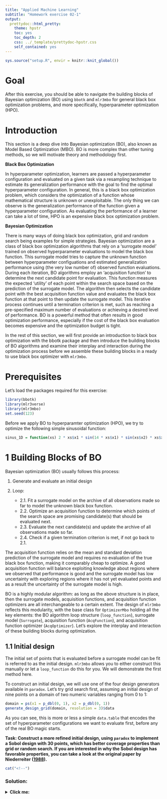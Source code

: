 ```yaml
---
title: "Applied Machine Learning"
subtitle: "Homework exercise 02-1"
output:
  prettydoc::html_pretty:
    theme: hpstr
    toc: yes
    toc_depth: 2
    css: ../_template/prettydoc-hpstr.css
    self_contained: yes
---
```


```r
sys.source("setup.R", envir = knitr::knit_global())
```

# Goal

After this exercise, you should be able to navigate the building blocks of Bayesian optimization (BO) using `bbotk` and `mlr3mbo` for general black box optimization problems, and more specifically, hyperparameter optimization (HPO).

# Introduction

This section is a deep dive into Bayesian optimization (BO), also known as Model Based Optimization (MBO). BO is more complex than other tuning methods, so we will motivate theory and methodology first.

**Black Box Optimization**

In hyperparameter optimization, learners are passed a hyperparameter configuration and evaluated on a given task via a resampling technique to estimate its generalization performance with the goal to find the optimal hyperparameter configuration. In general, this is a black box optimization problem, which considers the optimization of a function whose mathematical structure is unknown or unexploitable. The only thing we can observe is the generalization performance of the function given a hyperparameter configuration. As evaluating the performance of a learner can take a lot of time, HPO is an expensive black box optimization problem.

**Bayesian Optimization**

There is many ways of doing black box optimization, grid and random search being examples for simple strategies. Bayesian optimization are a class of black box optimization algorithms that rely on a ‘surrogate model’ trained on observed hyperparameter evaluations to model the black box function. This surrogate model tries to capture the unknown function between hyperparameter configuations and estimated generalization performance using (the very low number of) observed function evaluations. During each iteration, BO algorithms employ an ‘acquisition function’ to determine the next candidate point for evaluation. This function measures the expected ‘utility’ of each point within the search space based on the prediction of the surrogate model. The algorithm then selects the candidate point with the best acquisition function value and evaluates the black box function at that point to then update the surrogate model. This iterative process continues until a termination criterion is met, such as reaching a pre-specified maximum number of evaluations or achieving a desired level of performance. BO is a powerful method that often results in good optimization performance, especially if the cost of the black box evaluation becomes expensive and the optimization budget is tight.

In the rest of this section, we will first provide an introduction to black box optimization with the bbotk package and then introduce the building blocks of BO algorithms and examine their interplay and interaction during the optimization process before we assemble these building blocks in a ready to use black box optimizer with `mlr3mbo`.

# Prerequisites

Let's load the packages required for this exercise:

```r
library(bbotk)
library(mlr3verse)
library(mlr3mbo)
set.seed(123)
```

Before we apply BO to hyperparamter optimization (HPO), we try to optimize the following simple sinusoidal function:

```r
sinus_1D = function(xs) 2 * xs$x1 * sin(14 * xs$x1) * sin(xs$x2) * xs$x2
```

# 1 Building Blocks of BO

Bayesian optimization (BO) usually follows this process:

1. Generate and evaluate an initial design
2. Loop:

    + 2.1. Fit a surrogate model on the archive of all observations made so far to model the unknown black box function.
    + 2.2. Optimize an acquisition function to determine which points of the search space are promising candidate(s) that should be evaluated next.
    + 2.3. Evaluate the next candidate(s) and update the archive of all observations made so far.
    + 2.4. Check if a given termination criterion is met, if not go back to 2.1.

The acquisition function relies on the mean and standard deviation prediction of the surrogate model and requires no evaluation of the true black box function, making it comparably cheap to optimize. A good acquisition function will balance exploiting knowledge about regions where we observed that performance is good and the surrogate model has low uncertainty with exploring regions where it has not yet evaluated points and as a result the uncertainty of the surrogate model is high.

BO is a highly modular algorithm: as long as the above structure is in place, then the surrogate models, acquisition functions, and acquisition function optimizers are all interchangeable to a certain extent. The design of `mlr3mbo` reflects this modularity, with the base class for `OptimizerMbo` holding all the key elements: the BO algorithm loop structure (`loop_function`), surrogate model (`Surrogate`), acquisition function (`AcqFunction`), and acquisition function optimizer (`AcqOptimizer`). Let's explore the interplay and interaction of these building blocks during optimization.

## 1.1 Initial design

The initial set of points that is evaluated before a surrogate model can be fit is referred to as the initial design. `mlr3mbo` allows you to either construct this manually or let a `loop_function` do this for you. We will demonstrate the first method here.

To construct an initial design, we will use one of the four design generators available in `paradox`. Let's try grid search first, assuming an initial design of nine points on a domain of two numeric variables ranging from 0 to 1:

```r
domain = ps(x1 = p_dbl(0, 1), x2 = p_dbl(0, 1))
generate_design_grid(domain, resolution = 3)$data
```

As you can see, this is more or less a simple `data.table` that encodes the set of hyperparameter configurations we want to evaluate first, before any of the real BO magic starts.

**Task: Construct a more refined initial design, using `paradox` to implement a Sobol design with 30 points, which has better coverage properties than grid or random search. If you are interested in why the Sobol design has favorable properties, you can take a look at the original paper by Niederreiter ([1988](https://doi.org/10.1016/0022-314X(88)90025-X)).**

```r
cat("<!--")
```

### Solution:
<details>
<summary>**Click me:**</summary>

```r
sobol_design = generate_design_sobol(domain, n = 30)$data
head(sobol_design)
```

```r
cat("-->")
```

## 1.2 Generate data from initial design

To generate training data for our surrogate model, we need a few more things:

- An `Objective` function that wraps the actual mapping from a domain (all possible function inputs) to a codomain (all possible function outputs). Objective functions can be created using different classes, all of which inherit from `Objective`. Here, we will use `ObjectiveRFun`.

```r
# We have already defined our domain, but will do here again:
domain = ps(x1 = p_dbl(0, 1), x2 = p_dbl(0, 1))
# Our codomain:
codomain = ps(y = p_dbl(tags = "minimize"))
# Our objective: 
objective = ObjectiveRFun$new(sinus_1D, domain = domain, codomain = codomain)
```

Further:

- `OptimInstanceSingleCrit` to construct an optimization instance that describes the optimization problem and stores the results
- `Optimizer` which is used to construct and configure optimization algorithms.
Optimization Instance

Let's define our optimization instance and evaluate it on our initial Sobol design:

```r
lgr::get_logger("bbotk")$set_threshold("warn")
```

```r
instance = OptimInstanceSingleCrit$new(objective,
  terminator = trm("evals", n_evals = 20))
instance$eval_batch(sobol_design)
```
**Task: Extract the training archive data from the tuning instance to find the data that we will now use to train our surrogate model with in the first iteration.**

```r
cat("<!--")
```

### Solution:
<details>
<summary>**Click me:**</summary>

```r
instance$archive$data
```

```r
cat("-->")
```

## 1.3 Train surrogate model

A surrogate model wraps a regression learner that models the unknown black box function based on observed data. In `mlr3mbo`, the `SurrogateLearner` is a higher-level `R6` class inheriting from the base Surrogate class, designed to construct and manage the surrogate model, including automatic construction of the `TaskRegr` that the learner should be trained on at each iteration of the BO loop.

Any regression learner in `mlr3` can be used. However, most acquisition functions depend on both mean and standard deviation predictions from the surrogate model, the latter of which requires the `"se"` `predict_type` to be supported. Therefore not all learners are suitable for all scenarios. Typical choices  are random forests or Gaussian processes `(lrn("regr.km"))`, which we will use here. You can learn more about Gaussian processes in Williams and Rasmussen ([2006](https://gaussianprocess.org/gpml/chapters/RW.pdf)). 

```r
lrn_gp = lrn("regr.km", covtype = "matern5_2", optim.method = "BFGS",
  control = list(trace = FALSE))
```

The Matérn covariance function is a kernel used in Gaussian processes to model the smoothness of the random function, offering a flexible class of smoothness parameters. The BFGS algorithm is a type of quasi-Newton method used for optimization, particularly effective in maximizing the likelihood in Gaussian process models by efficiently finding parameter estimates.

A `SurrogateLearner` can be constructed by passing a `LearnerRegr` object to the sugar function `srlrn()`, alongside the archive of the instance:

```r
surrogate = srlrn(lrn_gp, archive = instance$archive)
```

Internally, the regression learner is fit on a `TaskRegr` where features are the variables of the domain and the target is the codomain, the data is from the archive of the `OptimInstance` that is to be optimized.

**Task: Update the surrogate model, which essentially fits the gaussian process. Then, inspect the trained random forest model that is contained within the surrogate:**

<details>
<summary>**Hint 1:**</summary>

Fitting the surrogate model will require calling one of the methods of `surrogate`. See `?surrogate` for help.

</details>

```r
cat("<!--")
```

### Solution:
<details>
<summary>**Click me:**</summary>

```r
surrogate$update()
surrogate$learner$model
```

```r
cat("-->")
```

## 1.4 Define an acquisition function

Roughly speaking, an acquisition function relies on the prediction of a surrogate model and quantifies the perceived ‘utility’ of each point of the search space if it were to be evaluated in the next iteration.

A popular example is the **expected improvement**, which tells us how much we can expect a candidate point to improve over the best function value observed so far (the ‘incumbent’), given the performance prediction of the surrogate model. Calculating the expected improvement requires mean and standard deviation predictions from the model.

In `mlr3mbo`, acquisition functions are stored in the `mlr_acqfunctions` dictionary and can be constructed with `acqf()`, passing the key of the method you want to use and our surrogate learner. In our running example, we will use the expected improvement to choose the next candidate for evaluation. 

**Task: Construct an aquisition function object using expected improvement. Then, update the aquisition function object.**

```r
cat("<!--")
```

### Solution:
<details>
<summary>**Click me:**</summary>

```r
acq_function = acqf("ei", surrogate = surrogate)
acq_function$update()
```

The best y-value the acquisition function has seen so far:

```r
acq_function$y_best
```

```r
cat("-->")
```

## 1.5 Optimize acquisition function

Why would we need to optimize the acquisition function? Well, the acquisition function can tell us how "promising" an arbitrary hyperparameter configuration is. If we want to find the "most promising" hyperparameter configuration, we again need to optimize the acquisition function. Consequently the optimization problem of the acquisition function is handled as a black box optimization problem itself, but it is a much cheaper one than the original.

An acquisition function optimizer of class `AcqOptimizer` is used to optimize the acquisition function by efficiently searching the space of potential candidates within a limited computational budget. Widely used approaches for optimizing acquisition functions include derivative-free global optimization methods, such as the DIRECT algorithm. Consequently the optimization problem of the acquisition function can be handled as a black box optimization problem itself, but a much cheaper one than the original.

`AcqOptimizer` objects are constructed with `acqo()`, which takes as input an `Optimizer`, a Terminator, and the acquisition function. Optimizers are stored in the `mlr_optimizers` dictionary and can be constructed with the sugar function `opt()`. Let's select an optimizer first:

```r
optimizer = opt("nloptr", algorithm = "NLOPT_GN_ORIG_DIRECT")
```

**Task: Construct an acquisition function optimizer using the optimizer above, a termination criterion of your choice and the acquisition function from the previous exercise. Then, call $optimize() on the optimizer to suggest the next candidate hyperparameter configuration.**

```r
cat("<!--")
```

### Solution:
<details>
<summary>**Click me:**</summary>

```r
acq_optimizer = acqo(
  optimizer = optimizer,
  terminator = trm("evals", n_evals = 200),
  acq_function = acq_function
)

candidate = acq_optimizer$optimize()
candidate
```

This is the next hyperparameter configuration we would want to evaluate. This restarts the loop: add it to the archive, train surrogate model, optimize the acquisition function with the new surrogate model, get the next candidate, etc. We would do this until some termination criterion is met.

```r
cat("-->")
```

# 2  Automating BO with `OptimizerMbo`

We have now shown how to run a single iteration of the BO algorithm loop manually. In practice, one would use `OptimizerMbo` to put all these pieces together to automate the process. To determine the behavior of the BO algorithm on a global level, we need a **loop function**. We use the Efficient Global Optimization (EGO) algorithm, aka `bayesopt_ego` provided by `mlr_loop_functions`. You do not need to pass any of these building blocks to each other manually as the `opt()` constructor will do this for you:

```r
loop_function = mlr_loop_functions$get("bayesopt_ego")

surrogate = srlrn(lrn("regr.km",
                      covtype = "matern5_2",
                      optim.method = "BFGS",
                      control = list(trace = FALSE)))

acq_function = acqf("ei")

acq_optimizer = acqo(opt("nloptr",
                         algorithm = "NLOPT_GN_ORIG_DIRECT"),
                         terminator = trm("evals", n_evals = 100))

optimizer = opt("mbo",
  loop_function = loop_function,
  surrogate = surrogate,
  acq_function = acq_function,
  acq_optimizer = acq_optimizer)
```

**Task: Use the MBO optimizer constructed above to solve the optimization problem. To do so, define an optimization instance (as in 1.2) and an initial design (as in 1.1). Then, evaluate the optimization instance on the initial design (as in 1.2). Then, call `optimizer$optimize()` on the instance.**

```r
cat("<!--")
```

### Solution:
<details>
<summary>**Click me:**</summary>

```r
instance = OptimInstanceSingleCrit$new(objective,
  terminator = trm("evals", n_evals = 100))
sobol_design = generate_design_sobol(domain, n = 100)$data
instance$eval_batch(sobol_design)
optimizer$optimize(instance)
```

```r
cat("-->")
```

# 3 BO for HPO with `TunerMbo`

`mlr3mbo` can be used for HPO by making use of `TunerMbo`, which is a wrapper around `OptimizerMbo` and works in the exact same way. As an example, we want to tune the cost and gamma parameters of `lrn("classif.svm")` with a radial kernel on `tsk("sonar")` with three-fold CV. 

```r
lrn_svm = lrn("classif.svm", kernel = "radial",
  type = "C-classification",
  cost  = to_tune(1e-5, 1e5, logscale = TRUE),
  gamma = to_tune(1e-5, 1e5, logscale = TRUE)
)

tuner = tnr("mbo",
  loop_function = bayesopt_ego,
  surrogate = surrogate,
  acq_function = acq_function,
  acq_optimizer = acq_optimizer)
```

**Task: Run the tuner on the lrn_svm for the sonar task and 3-fold CV. Use misclassification error as performance measure. What is the best HP configuration?**

<details>
<summary>**Hint 1:**</summary>

See `?mlr3tuning::tune` for help.

</details>

```r
cat("<!--")
```

### Solution:
<details>
<summary>**Click me:**</summary>

```r
instance = tune(tuner,
                tsk("sonar"),
                lrn_svm,
                rsmp("cv", folds = 3),
                msr("classif.ce"), 25)

instance$result
```

```r
cat("-->")
```

# Summary

We have learned how Bayesian Optimization can be used to solve black box optimization problems, and HPO problems specifically. Rather than simply spending a compute budget on evaluating arbitrary configurations, we optimize an acquisition function based on a surrogate model that maps hyperparameter configurations to their estimated generalization performance, to iteratively suggest new candidates.
